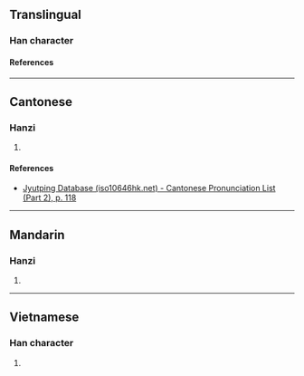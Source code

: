 {{character info/new}}
==Translingual==

===Han character===
{{Han char|rn=64|rad=手|as=12|sn=15|four=|canj=QAYF|ids=⿰扌景}}

====References====
{{Han ref|kx=0454.100|dkj=12700|hdz=31958.010|uh=6494}}

----

==Cantonese==

===Hanzi===
{{yue-hanzi|jyut=[[wang6]]|y=wang6}}

# {{rfdef|yue|sort=手12}}

====References====
* [http://www.iso10646hk.net/jp/document/download.jsp Jyutping Database (iso10646hk.net) - Cantonese Pronunciation List (Part 2), p. 118]

----

==Mandarin==

===Hanzi===
{{cmn-hanzi|pin=[[hòng]] ([[hong4]])|wg=hung<sup>4</sup>}}

# {{rfdef|cmn|sort=手12}}

----

==Vietnamese==

===Han character===
{{vi-readings|rs=手12|reading=ngảnh}}

# {{rfdef|vi|sort=手12}}